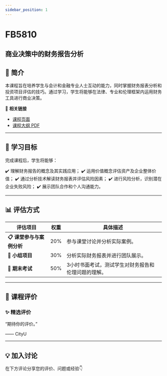 ```yaml
---
sidebar_position: 1
---
```


# FB5810
## 商业决策中的财务报告分析

## **📘 简介**
本课程旨在培养学生与会计和金融专业人士互动的能力，同时掌握财务报表分析和投资项目评估的技巧。通过学习，学生将能够在法律、专业和伦理框架内运用财务工具进行商业决策。

🔗 **相关链接**
- [课程页面](https://www.cityu.edu.hk/catalogue/pg/202425/course/FB5810.htm)
- [课程大纲 PDF](https://www.cityu.edu.hk/catalogue/pg/202425/course/FB5810.pdf)

---

## **🎯 学习目标**

完成课程后，学生将能够：

✔️ 理解财务报告的概念及其实践应用；
✔️ 运用价值概念评估资产及企业整体价值；
✔️ 通过分析技术解读财务报表并评估风险因素；
✔️ 进行风险分析，识别潜在企业失败风险；
✔️ 展示团队合作和个人沟通能力。

---

## **📊 评估方式**

| **评估项目**                | **权重** | **具体描述**                                                                                     |
|----------------------------|---------|-----------------------------------------------------------------------------------------------|
| **📋 课堂参与与案例分析**     | 20%     | 参与课堂讨论并分析实际案例。                                                                    |
| **📝 小组项目**              | 30%     | 分析实际财务报表并进行团队展示。                                                                |
| **📄 期末考试**              | 50%     | 3小时书面考试，测试学生对财务报告和伦理问题的理解。                                              |

---

## **💬 课程评价**

### ✨ **精选评价**
<div className={commentStyles.commentBox}>
    <p className={commentStyles.commentText}>
        “期待你的评价。”
    </p>
    <p className={commentStyles.commentAuthor}>—— CityU</p>
</div>

---

## **💡 加入讨论**

在下方评论分享您的评价、问题或经验👇
<Utterances />